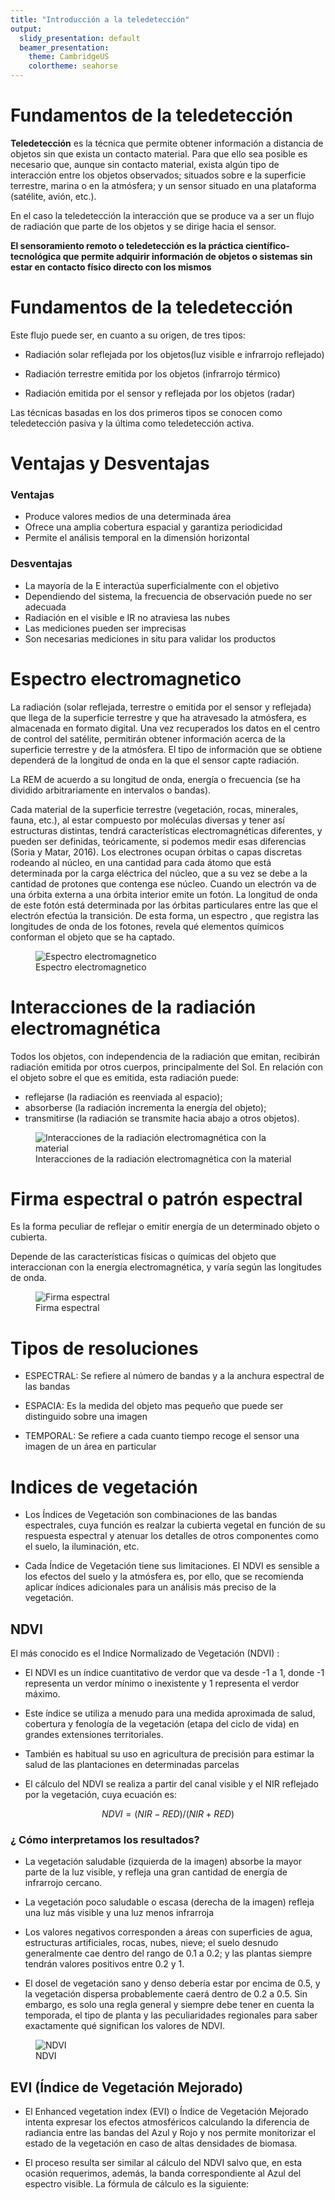 ```yaml
---
title: "Introducción a la teledetección"
output:
  slidy_presentation: default
  beamer_presentation:
    theme: CambridgeUS
    colortheme: seahorse
---
```



# Fundamentos de la teledetección

**Teledetección** es la técnica que permite obtener información a distancia de objetos sin que exista un contacto material. Para que ello sea posible es necesario que, aunque sin contacto material, exista algún tipo de interacción entre los objetos observados; situados sobre e la superficie terrestre, marina o en la atmósfera; y un sensor situado en una plataforma (satélite, avión, etc.).

En el caso la teledetección la interacción que se produce va a ser un flujo de radiación que parte de los objetos y se dirige hacia el sensor.

**El sensoramiento remoto o teledetección es la práctica científico-tecnológica que permite adquirir información de objetos o sistemas sin estar en contacto físico directo con los mismos**

# Fundamentos de la teledetección

Este flujo puede ser, en cuanto a su origen, de tres tipos:

- Radiación solar reflejada por los objetos(luz visible e infrarrojo reflejado)

- Radiación terrestre emitida por los objetos (infrarrojo térmico)

- Radiación emitida por el sensor y reflejada por los objetos (radar)

Las técnicas basadas en los dos primeros tipos se conocen como teledetección pasiva y la última como teledetección activa.


# Ventajas y Desventajas

### Ventajas

- Produce valores medios de una determinada área
-  Ofrece una amplia cobertura espacial y garantiza periodicidad 
-  Permite el análisis temporal en la dimensión horizontal 

### Desventajas

- La mayoría de la E interactúa superficialmente con el objetivo
- Dependiendo del sistema, la frecuencia de observación puede no ser adecuada
- Radiación en el visible e IR no atraviesa las nubes
- Las mediciones pueden ser imprecisas 
- Son necesarias mediciones in situ para validar los productos 

# Espectro electromagnetico

La radiación (solar reflejada, terrestre o emitida por el sensor y reflejada) que llega de la superficie terrestre y que ha atravesado la atmósfera, es almacenada en formato digital. Una vez recuperados los datos en el centro de control del satélite, permitirán obtener información acerca de la superficie terrestre y de la atmósfera. El tipo de información que se obtiene dependerá de la longitud de onda en la que el sensor capte radiación.

La REM de acuerdo a su longitud de onda, energía o frecuencia (se ha dividido arbitrariamente en intervalos o bandas).

Cada material de la superficie terrestre (vegetación, rocas, minerales, fauna, etc.), al estar compuesto por moléculas diversas y tener así estructuras distintas, tendrá características electromagnéticas diferentes, y pueden ser definidas, teóricamente, si podemos medir esas diferencias (Soria y Matar, 2016). Los electrones ocupan órbitas o capas discretas rodeando al núcleo, en una cantidad para cada átomo que está determinada por la carga eléctrica del núcleo, que a su vez se debe a la cantidad de protones que contenga ese núcleo. Cuando un electrón va de una órbita externa a una órbita interior emite un fotón. La longitud de onda de este fotón está determinada por las órbitas particulares entre las que el electrón efectúa la transición. De esta forma, un espectro , que registra las longitudes de onda de los fotones, revela qué elementos químicos conforman el objeto que se ha captado.
 
 ![Espectro electromagnetico](https://static.uvq.edu.ar/mdm/teledeteccion/files/12.jpg)

# Interacciones de la radiación electromagnética

Todos los objetos, con independencia de la radiación que emitan, recibirán radiación emitida por otros cuerpos, principalmente del Sol. En relación con el objeto sobre el que es emitida, esta radiación puede:

- reflejarse (la radiación es reenviada al espacio);
- absorberse (la radiación incrementa la energía del objeto);
- transmitirse (la radiación se transmite hacia abajo a otros objetos).

 ![Interacciones de la radiación electromagnética con la material](https://static.uvq.edu.ar/mdm/teledeteccion/files/20.jpg)
 
# Firma espectral o patrón espectral 


 Es la forma peculiar de reflejar o emitir energía de un determinado objeto o cubierta. 

 Depende de las características físicas o químicas del objeto que interaccionan con la energía electromagnética, y varía según las longitudes de onda. 

 ![Firma espectral](https://images.squarespace-cdn.com/content/v1/521e95f4e4b01c5870ce81cf/1525455335128-7L6D5QJ4VJCH8V1ECQIA/FirmaEspectral.JPG)


# Tipos de resoluciones

- ESPECTRAL: Se refiere al número de bandas y a la anchura espectral de
las bandas

- ESPACIA: Es la medida del objeto mas pequeño que puede ser distinguido sobre una imagen 

- TEMPORAL: Se refiere a cada cuanto tiempo recoge el sensor una imagen de un área en particular 


# Indices de vegetación

- Los Índices de Vegetación son combinaciones de las bandas espectrales,  cuya función es realzar la cubierta vegetal en función de su respuesta espectral y atenuar los detalles de otros componentes como el suelo, la iluminación, etc.

- Cada Índice de Vegetación tiene sus limitaciones. El NDVI es sensible a los efectos del suelo y la atmósfera es, por ello, que se recomienda aplicar índices adicionales para un análisis más preciso de la vegetación.


## NDVI

El más conocido es el Indice Normalizado de Vegetación (NDVI) :

- El NDVI es un índice cuantitativo de verdor que va desde -1 a 1, donde -1 representa un verdor mínimo o inexistente y 1 representa el verdor máximo.

- Este índice se utiliza a menudo para una medida aproximada de salud, cobertura y fenología de la vegetación (etapa del ciclo de vida) en grandes extensiones territoriales.

- También es habitual su uso en agricultura de precisión para estimar la salud de las plantaciones en determinadas parcelas

- El cálculo del NDVI se realiza a partir del canal visible y el NIR reflejado por la vegetación, cuya ecuación es:

$$ NDVI= (NIR- RED) /(NIR +RED)$$


### ¿ Cómo interpretamos los resultados?


- La vegetación saludable (izquierda de la imagen) absorbe la mayor parte de la luz visible, y refleja una gran cantidad de energía de infrarrojo cercano.

- La vegetación poco saludable o escasa (derecha de la imagen) refleja una luz más visible y una luz menos infrarroja

- Los valores negativos corresponden a áreas con superficies de agua, estructuras artificiales, rocas, nubes, nieve; el suelo desnudo generalmente cae dentro del rango de 0.1 a 0.2; y las plantas siempre tendrán valores positivos entre 0.2 y 1. 

- El dosel de vegetación sano y denso debería estar por encima de 0.5, y la vegetación dispersa probablemente caerá dentro de 0.2 a 0.5. Sin embargo, es solo una regla general y siempre debe tener en cuenta la temporada, el tipo de planta y las peculiaridades regionales para saber exactamente qué significan los valores de NDVI.

 ![NDVI](https://www.cursosteledeteccion.com/wp-content/uploads/2019/10/ndvi_que_es1.png)


## EVI (Índice de Vegetación Mejorado)

- El Enhanced vegetation index (EVI) o Índice de Vegetación Mejorado intenta expresar los efectos atmosféricos calculando la diferencia de radiancia entre las bandas del Azul y Rojo y nos permite monitorizar el estado de la vegetación en caso de altas densidades de biomasa.

- El proceso resulta ser similar al cálculo del NDVI salvo que, en esta ocasión requerimos, además, la banda correspondiente al Azul del espectro visible. La fórmula de cálculo es la siguiente:

$$ $$




